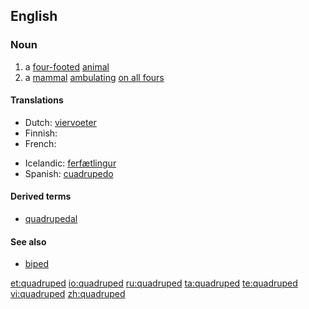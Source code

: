 ==English==

===Noun===
{{en-noun}}

# a [[four-footed]] [[animal]]
# a [[mammal]] [[ambulating]] [[on all fours]]

====Translations====
{{trans-top|a four-footed animal}}
* Dutch: [[viervoeter]] {{m}}
* Finnish: {{t-|fi|nelijalkainen}}
* French: {{t+|fr|quadrupède|m}}
{{trans-mid}}
* Icelandic: [[ferfætlingur]] {{m}}
* Spanish: [[cuadrupedo]] {{m}}
{{trans-bottom}}

====Derived terms====
* [[quadrupedal]]

====See also====
* [[biped]]

[[et:quadruped]]
[[io:quadruped]]
[[ru:quadruped]]
[[ta:quadruped]]
[[te:quadruped]]
[[vi:quadruped]]
[[zh:quadruped]]